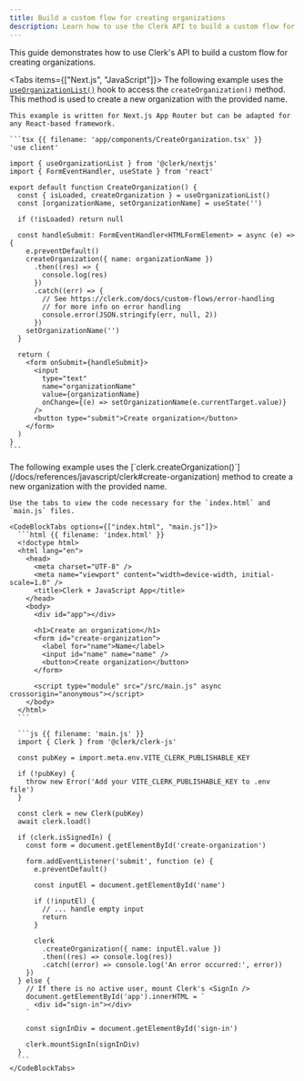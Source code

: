 ```yaml
---
title: Build a custom flow for creating organizations
description: Learn how to use the Clerk API to build a custom flow for creating organizations.
---
```


<Include src="_partials/custom-flows-callout" />

This guide demonstrates how to use Clerk's API to build a custom flow for creating organizations.

<Tabs items={["Next.js", "JavaScript"]}>
  <Tab>
    The following example uses the [`useOrganizationList()`](/docs/reference/general/hooks/use-organization-list) hook to access the `createOrganization()` method. This method is used to create a new organization with the provided name.

    This example is written for Next.js App Router but can be adapted for any React-based framework.

    ```tsx {{ filename: 'app/components/CreateOrganization.tsx' }}
    'use client'

    import { useOrganizationList } from '@clerk/nextjs'
    import { FormEventHandler, useState } from 'react'

    export default function CreateOrganization() {
      const { isLoaded, createOrganization } = useOrganizationList()
      const [organizationName, setOrganizationName] = useState('')

      if (!isLoaded) return null

      const handleSubmit: FormEventHandler<HTMLFormElement> = async (e) => {
        e.preventDefault()
        createOrganization({ name: organizationName })
          .then((res) => {
            console.log(res)
          })
          .catch((err) => {
            // See https://clerk.com/docs/custom-flows/error-handling
            // for more info on error handling
            console.error(JSON.stringify(err, null, 2))
          })
        setOrganizationName('')
      }

      return (
        <form onSubmit={handleSubmit}>
          <input
            type="text"
            name="organizationName"
            value={organizationName}
            onChange={(e) => setOrganizationName(e.currentTarget.value)}
          />
          <button type="submit">Create organization</button>
        </form>
      )
    }
    ```
  </Tab>

  <Tab>
    The following example uses the [`clerk.createOrganization()`](/docs/references/javascript/clerk#create-organization) method to create a new organization with the provided name.

    Use the tabs to view the code necessary for the `index.html` and `main.js` files.

    <CodeBlockTabs options={["index.html", "main.js"]}>
      ```html {{ filename: 'index.html' }}
      <!doctype html>
      <html lang="en">
        <head>
          <meta charset="UTF-8" />
          <meta name="viewport" content="width=device-width, initial-scale=1.0" />
          <title>Clerk + JavaScript App</title>
        </head>
        <body>
          <div id="app"></div>

          <h1>Create an organization</h1>
          <form id="create-organization">
            <label for="name">Name</label>
            <input id="name" name="name" />
            <button>Create organization</button>
          </form>

          <script type="module" src="/src/main.js" async crossorigin="anonymous"></script>
        </body>
      </html>
      ```

      ```js {{ filename: 'main.js' }}
      import { Clerk } from '@clerk/clerk-js'

      const pubKey = import.meta.env.VITE_CLERK_PUBLISHABLE_KEY

      if (!pubKey) {
        throw new Error('Add your VITE_CLERK_PUBLISHABLE_KEY to .env file')
      }

      const clerk = new Clerk(pubKey)
      await clerk.load()

      if (clerk.isSignedIn) {
        const form = document.getElementById('create-organization')

        form.addEventListener('submit', function (e) {
          e.preventDefault()

          const inputEl = document.getElementById('name')

          if (!inputEl) {
            // ... handle empty input
            return
          }

          clerk
            .createOrganization({ name: inputEl.value })
            .then((res) => console.log(res))
            .catch((error) => console.log('An error occurred:', error))
        })
      } else {
        // If there is no active user, mount Clerk's <SignIn />
        document.getElementById('app').innerHTML = `
          <div id="sign-in"></div>
        `

        const signInDiv = document.getElementById('sign-in')

        clerk.mountSignIn(signInDiv)
      }
      ```
    </CodeBlockTabs>
  </Tab>
</Tabs>
